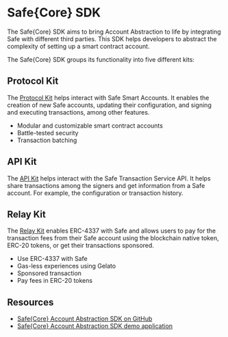 
# Safe\{Core\} SDK

The Safe\{Core\} SDK aims to bring Account Abstraction to life by integrating Safe with different third parties. This SDK helps developers to abstract the complexity of setting up a smart contract account.

The Safe\{Core\} SDK groups its functionality into five different kits:

## Protocol Kit

The [Protocol Kit](./protocol-kit.mdx) helps interact with Safe Smart Accounts. It enables the creation of new Safe accounts, updating their configuration, and signing and executing transactions, among other features.

- Modular and customizable smart contract accounts
- Battle-tested security
- Transaction batching

<Grid container mt={3}>
  <CustomCard
    title={'Protocol Kit'}
    description={'Learn about the Protocol Kit and the Safe Smart Account contracts integration.'}
    url={'./protocol-kit'}
    newTab={false}
  />
</Grid>

## API Kit

The [API Kit](./api-kit.mdx) helps interact with the Safe Transaction Service API. It helps share transactions among the signers and get information from a Safe account. For example, the configuration or transaction history.

<Grid container mt={3}>
  <CustomCard
    title={'API Kit'}
    description={'Learn about the API Kit and the integration with the Safe Transaction Service.'}
    url={'./api-kit'}
    newTab={false}
  />
</Grid>

## Relay Kit

The [Relay Kit](./relay-kit.mdx) enables ERC-4337 with Safe and allows users to pay for the transaction fees from their Safe account using the blockchain native token, ERC-20 tokens, or get their transactions sponsored.

- Use ERC-4337 with Safe
- Gas-less experiences using Gelato
- Sponsored transaction
- Pay fees in ERC-20 tokens

<Grid container mt={3}>
  <CustomCard
    title={'Relay Kit'}
    description={'Learn about the Relay Kit and the packs integrating ERC-4337 and Gelato.'}
    url={'./relay-kit'}
    newTab={false}
  />
</Grid>

## Resources
- [Safe\{Core\} Account Abstraction SDK on GitHub](https://github.com/safe-global/safe-core-sdk)
- [Safe\{Core\} Account Abstraction SDK demo application](https://github.com/5afe/account-abstraction-demo-ui)
